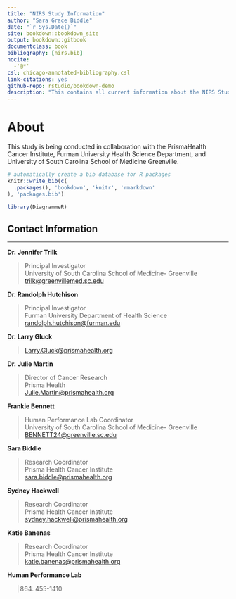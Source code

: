 --- 
title: "NIRS Study Information"
author: "Sara Grace Biddle"
date: "`r Sys.Date()`"
site: bookdown::bookdown_site
output: bookdown::gitbook
documentclass: book
bibliography: [nirs.bib]
nocite:
  -'@*'
csl: chicago-annotated-bibliography.csl
link-citations: yes
github-repo: rstudio/bookdown-demo
description: "This contains all current information about the NIRS Study being conducted at the PrismaHealth Cancer Institute in collaboration with Furman University and University of South Carolina School of Medicine Greenville."
---

# About

This study is being conducted in collaboration with the PrismaHealth Cancer Institute, Furman University Health Science Department, and University of South Carolina School of Medicine Greenville. 

```{r include=FALSE}
# automatically create a bib database for R packages
knitr::write_bib(c(
  .packages(), 'bookdown', 'knitr', 'rmarkdown'
), 'packages.bib')

library(DiagrammeR)
```


## Contact Information

___

**Dr. Jennifer Trilk**

> Principal Investigator\
> University of South Carolina School of Medicine- Greenville\
> <trilk@greenvillemed.sc.edu>

**Dr. Randolph Hutchison**

> Principal Investigator\
> Furman University Department of Health Science\
> <randolph.hutchison@furman.edu>

**Dr. Larry Gluck**

> <Larry.Gluck@prismahealth.org>

**Dr. Julie Martin**

> Director of Cancer Research\
> Prisma Health\
> <Julie.Martin@prismahealth.org>

**Frankie Bennett**

> Human Performance Lab Coordinator\
> University of South Carolina School of Medicine- Greenville\
> <BENNETT24@greenville.sc.edu>

**Sara Biddle**

> Research Coordinator\
> Prisma Health Cancer Institute\
> <sara.biddle@prismahealth.org>

**Sydney Hackwell**

> Research Coordinator\
> Prisma Health Cancer Institute\
> <sydney.hackwell@prismahealth.org>

**Katie Banenas**

> Research Coordinator\
> Prisma Health Cancer Institute\
> <katie.banenas@prismahealth.org>

**Human Performance Lab**

>   (864) 455-1410
